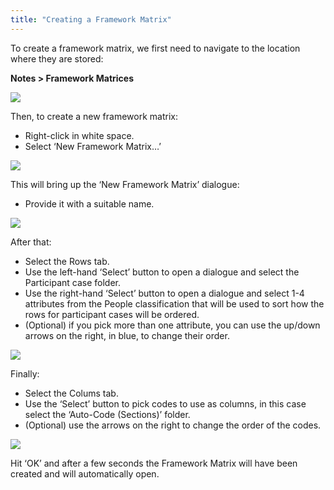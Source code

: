 ```yaml
---
title: "Creating a Framework Matrix"
---
```


To create a framework matrix, we first need to navigate to the location where they are stored:

::: instructions

**Notes > Framework Matrices**

![](../images/framework-1.png)

:::

Then, to create a new framework matrix:

::: instructions

- Right-click in white space.
- Select 'New Framework Matrix...'

![](../images/framework-2.png)

:::

This will bring up the 'New Framework Matrix' dialogue:


::: instructions

- Provide it with a suitable name.

![](../images/framework-3.png)

:::

After that:

::: instructions

- Select the Rows tab.
- Use the left-hand 'Select' button to open a dialogue and select the Participant case folder.
- Use the right-hand 'Select' button to open a dialogue and select 1-4 attributes from the People classification that will be used to sort how the rows for participant cases will be ordered.
- (Optional) if you pick more than one attribute, you can use the up/down arrows on the right, in blue, to change their order.

![](../images/framework-4.png)

:::

Finally:

::: instructions

- Select the Colums tab.
- Use the 'Select' button to pick codes to use as columns, in this case select the 'Auto-Code (Sections)' folder.
- (Optional) use the arrows on the right to change the order of the codes.

![](../images/framework-5.png)

:::

Hit 'OK' and after a few seconds the Framework Matrix will have been created and will automatically open.

